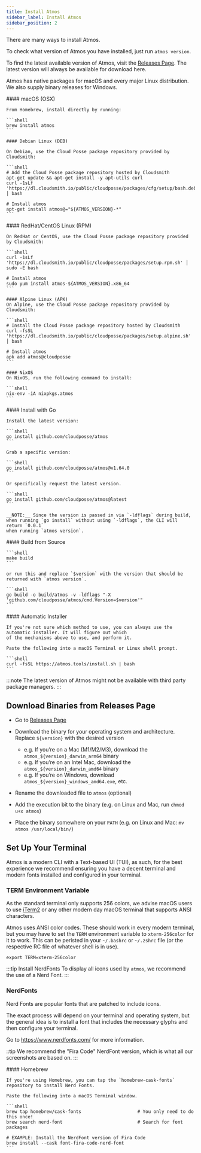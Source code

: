 ```yaml
---
title: Install Atmos
sidebar_label: Install Atmos
sidebar_position: 2
---
```


There are many ways to install Atmos.


To check what version of Atmos you have installed, just run `atmos version`.

To find the latest available version of Atmos, visit the [Releases Page](https://github.com/cloudposse/atmos/releases). The latest version will
always be available for download here.

Atmos has native packages for macOS and every major Linux distribution. We also supply binary releases for Windows.

<Tabs>
  <TabItem value="macos" label="macOS" default>
    #### macOS (OSX)

    From Homebrew, install directly by running:

    ```shell
    brew install atmos
    ```
  </TabItem>

  <TabItem value="deb" label="Debian/Ubuntu">

    #### Debian Linux (DEB)

    On Debian, use the Cloud Posse package repository provided by Cloudsmith:

    ```shell
    # Add the Cloud Posse package repository hosted by Cloudsmith
    apt-get update && apt-get install -y apt-utils curl
    curl -1sLf 'https://dl.cloudsmith.io/public/cloudposse/packages/cfg/setup/bash.deb.sh' │ bash

    # Install atmos
    apt-get install atmos@="${ATMOS_VERSION}-*"
    ```
  </TabItem>

  <TabItem value="rpm" label="RedHat/CentOS">
    #### RedHat/CentOS Linux (RPM)

    On RedHat or CentOS, use the Cloud Posse package repository provided by Cloudsmith:

    ```shell
    curl -1sLf 'https://dl.cloudsmith.io/public/cloudposse/packages/setup.rpm.sh' │ sudo -E bash

    # Install atmos
    sudo yum install atmos-${ATMOS_VERSION}.x86_64
    ```
  </TabItem>

  <TabItem value="alpine" label="Alpine Linux">

    #### Alpine Linux (APK)
    On Alpine, use the Cloud Posse package repository provided by Cloudsmith:

    ```shell
    # Install the Cloud Posse package repository hosted by Cloudsmith
    curl -fsSL 'https://dl.cloudsmith.io/public/cloudposse/packages/setup.alpine.sh' │ bash

    # Install atmos
    apk add atmos@cloudposse
    ```
  </TabItem>

  <TabItem value="nixos" label="NixOS">

    #### NixOS
    On NixOS, run the following command to install:

    ```shell
    nix-env -iA nixpkgs.atmos
    ```
  </TabItem>

  <TabItem value="go" label="Go">
    #### Install with Go

    Install the latest version:

    ```shell
    go install github.com/cloudposse/atmos
    ```

    Grab a specific version:

    ```shell
    go install github.com/cloudposse/atmos@v1.64.0
    ```

    Or specifically request the latest version.

    ```shell
    go install github.com/cloudposse/atmos@latest
    ```

    __NOTE:__ Since the version is passed in via `-ldflags` during build, when running `go install` without using `-ldflags`, the CLI will return `0.0.1`
    when running `atmos version`.
  </TabItem>

  <TabItem value="source" label="From Source">
    #### Build from Source

    ```shell
    make build
    ```

    or run this and replace `$version` with the version that should be returned with `atmos version`.

    ```shell
    go build -o build/atmos -v -ldflags "-X 'github.com/cloudposse/atmos/cmd.Version=$version'"
    ```
  </TabItem>

  <TabItem value="installer" label="Automatic Installer">
    #### Automatic Installer

    If you're not sure which method to use, you can always use the automatic installer. It will figure out which
    of the mechanisms above to use, and perform it.

    Paste the following into a macOS Terminal or Linux shell prompt.

    ```shell
    curl -fsSL https://atmos.tools/install.sh | bash
    ```
  </TabItem>
</Tabs>

:::note
The latest version of Atmos might not be available with third party package managers.
:::


## Download Binaries from Releases Page

- Go to [Releases Page](https://github.com/cloudposse/atmos/releases)
- Download the binary for your operating system and architecture. Replace `${version}` with the desired version

  - e.g. If you’re on a Mac (M1/M2/M3), download the `atmos_${version}_darwin_arm64` binary
  - e.g. If you’re on an Intel Mac, download the `atmos_${version}_darwin_amd64` binary
  - e.g. If you’re on Windows, download `atmos_${version}_windows_amd64.exe`, etc.

- Rename the downloaded file to `atmos` (optional)
- Add the execution bit to the binary (e.g. on Linux and Mac, run `chmod u+x atmos`)
- Place the binary somewhere on your `PATH` (e.g. on Linux and Mac: `mv atmos /usr/local/bin/`)

## Set Up Your Terminal

Atmos is a modern CLI with a Text-based UI (TUI), as such, for the best experience we recommend ensuring you have
a decent terminal and modern fonts installed and configured in your terminal.

### TERM Environment Variable

As the standard terminal only supports 256 colors, we advise macOS users to use [iTerm2](https://iterm2.com/) or any other modern day macOS terminal that supports ANSI characters.

Atmos uses ANSI color codes. These should work in every modern terminal, but you may have to set the `TERM` environment variable to `xterm-256color` for it to work.
This can be peristed in your `~/.bashrc` or `~/.zshrc` file (or the respective RC file of whatever shell is in use).

```shell
export TERM=xterm-256color
```

:::tip Install NerdFonts
To display all icons used by `atmos`, we recommend the use of a Nerd Font.
:::

### NerdFonts

 Nerd Fonts are popular fonts that are patched to include icons.

The exact process will depend on your terminal and operating system, but the general idea is to install a font that
includes the necessary glyphs and then configure your terminal.

Go to https://www.nerdfonts.com/ for more information.

::tip
We recommend the "Fira Code" NerdFont version, which is what all our screenshots are based on.
:::

<Tabs>
  <TabItem value="homebrew-cask-fonts" label="Homebrew">
    #### Homebrew

    If you're using Homebrew, you can tap the `homebrew-cask-fonts` repository to install Nerd Fonts.

    Paste the following into a macOS Terminal window.

    ```shell
    brew tap homebrew/cask-fonts                     # You only need to do this once!
    brew search nerd-font                            # Search for font packages

    # EXAMPLE: Install the NerdFont version of Fira Code
    brew install --cask font-fira-code-nerd-font
    ```
  </TabItem>
</Tabs>

